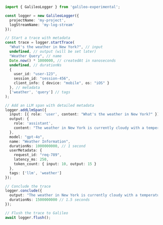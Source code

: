 ```typescript TypeScript
import { GalileoLogger } from 'galileo-experimental';

const logger = new GalileoLogger({
  projectName: 'my-project',
  logStreamName: 'my-log-stream'
});

// Start a trace with metadata
const trace = logger.startTrace(
  "What's the weather in New York?", // input
  undefined, // output (will be set later)
  "Weather Query", // name
  Date.now() * 1000000, // createdAt in nanoseconds
  undefined, // durationNs
  { 
    user_id: "user-123", 
    session_id: "session-456", 
    client_info: { device: "mobile", os: "iOS" } 
  }, // metadata
  ['weather', 'query'] // tags
);

// Add an LLM span with detailed metadata
logger.addLlmSpan({
  input: [{ role: 'user', content: "What's the weather in New York?" }],
  output: { 
    role: 'assistant', 
    content: "The weather in New York is currently cloudy with a temperature of 65°F." 
  },
  model: "gpt-4o",
  name: "Weather Information",
  durationNs: 1000000000, // 1 second
  userMetadata: { 
    request_id: "req-789", 
    latency_ms: 250, 
    token_count: { input: 10, output: 15 } 
  },
  tags: ['llm', 'weather']
});

// Conclude the trace
logger.conclude({
  output: "The weather in New York is currently cloudy with a temperature of 65°F.",
  durationNs: 1500000000 // 1.5 seconds
});

// Flush the trace to Galileo
await logger.flush(); 
```